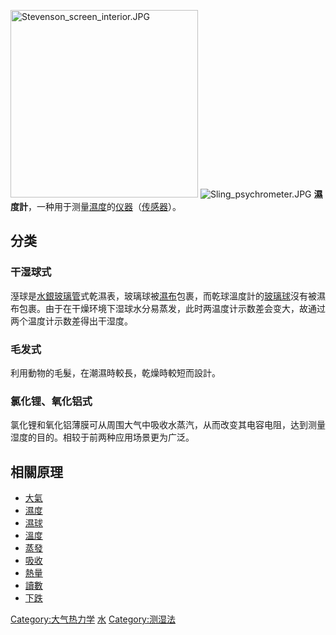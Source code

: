 {{Unreferenced|time=2020-06-08T22:51:13+00:00}}
[[File:Stevenson_screen_interior.JPG|300px]]
[[File:Sling_psychrometer.JPG|right]]
'''濕度計'''，一种用于测量[[濕度|濕度]]的[[仪器及仪表|仪器]]（[[传感器|传感器]]）。

== 分类 ==

=== 干湿球式 ===
溼球是[[水銀|水銀]][[玻璃|玻璃]][[管|管]]式乾濕表，玻璃球被[[濕|濕]][[布|布]]包裹，而乾球溫度計的[[玻璃球|玻璃球]]沒有被濕布包裹。由于在干燥环境下湿球水分易蒸发，此时两温度计示数差会变大，故通过两个温度计示数差得出干湿度。

=== 毛发式 ===
利用動物的毛髮，在潮濕時較長，乾燥時較短而設計。

=== 氯化锂、氧化铝式 ===
氯化锂和氧化铝薄膜可从周围大气中吸收水蒸汽，从而改变其电容电阻，达到测量湿度的目的。相较于前两种应用场景更为广泛。

== 相關原理 ==
* [[大氣|大氣]]
* [[濕度|濕度]]
* [[濕球|濕球]]
* [[溫度|溫度]]
* [[蒸發|蒸發]]
* [[吸收|吸收]]
* [[熱量|熱量]]
* [[讀數|讀數]]
* [[下跌|下跌]]

{{Commonscat|Measuring instruments (humidity)}}

{{實驗室設備}}
{{氣象設備}}
{{Authority control}}

[[Category:大气热力学|Category:大气热力学]]
[[Category:氣象儀器和設備|水]]
[[Category:测湿法|Category:测湿法]]